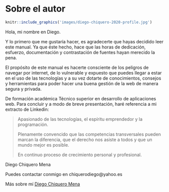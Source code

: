 # Sobre el autor {#autor .unnumbered}

```r
knitr::include_graphics('images/diego-chiquero-2020-profile.jpg')
```

Hola, mi nombre en Diego.

Y lo primero que me gustaría hacer, es agradecerte que hayas decidido leer este manual. Ya que éste hecho, hace que las horas de dedicación, esfuerzo, documentación y contrastación de fuentes hayan merecido la pena.

El propósito de este manual es hacerte consciente de los peligros de navegar por internet, de lo vulnerable y expuesto que puedes llegar a estar en el uso de las tecnologías y a su vez dotarte de conocimientos, consejos y herramientas para poder hacer una buena gestión de la web de manera segura y privada.

De formación académica Técnico superior en desarrollo de aplicaciones web.
Para concluir y a modo de breve presentación, haré referencia a mi extracto de Linkedin: 

> Apasionado de las tecnologías, el espíritu emprendedor y la programación.
>
> Plenamente convencido que las competencias transversales pueden marcan la   diferencia, que el derecho nos asiste a todos y que un mundo mejor es posible.
>
>  En continuo proceso de crecimiento personal y profesional.


Diego Chiquero Mena

Puedes contactar conmigo en chiquerodiego@yahoo.es

Más sobre mí [Diego Chiquero Mena](https://about.me/diegochiquero)

